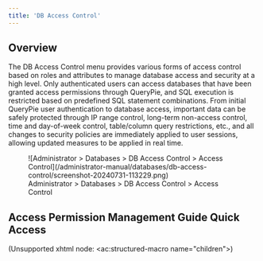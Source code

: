 ```yaml
---
title: 'DB Access Control'
---
```


## Overview

The DB Access Control menu provides various forms of access control based on roles and attributes to manage database access and security at a high level. Only authenticated users can access databases that have been granted access permissions through QueryPie, and SQL execution is restricted based on predefined SQL statement combinations. From initial QueryPie user authentication to database access, important data can be safely protected through IP range control, long-term non-access control, time and day-of-week control, table/column query restrictions, etc., and all changes to security policies are immediately applied to user sessions, allowing updated measures to be applied in real time.

<figure data-layout="center" data-align="center">
![Administrator &gt; Databases &gt; DB Access Control &gt; Access Control](/administrator-manual/databases/db-access-control/screenshot-20240731-113229.png)
<figcaption>
Administrator &gt; Databases &gt; DB Access Control &gt; Access Control
</figcaption>
</figure>


## Access Permission Management Guide Quick Access

(Unsupported xhtml node: &lt;ac:structured-macro name="children"&gt;)
